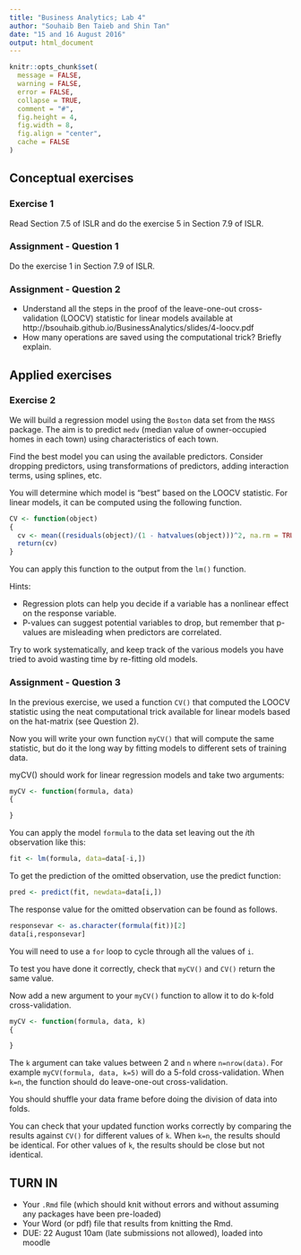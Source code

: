 ```yaml
---
title: "Business Analytics; Lab 4"
author: "Souhaib Ben Taieb and Shin Tan"
date: "15 and 16 August 2016"
output: html_document
---
```


```r
knitr::opts_chunk$set(
  message = FALSE,
  warning = FALSE,
  error = FALSE, 
  collapse = TRUE,
  comment = "#",
  fig.height = 4,
  fig.width = 8,
  fig.align = "center",
  cache = FALSE
)
```

## Conceptual exercises

### Exercise 1

Read Section 7.5 of ISLR and do the exercise 5 in Section 7.9 of ISLR.

### Assignment - Question 1

Do the exercise 1 in Section 7.9 of ISLR.

### Assignment - Question 2

- Understand all the steps in the proof of the leave-one-out cross-validation (LOOCV) statistic for linear models available at http://bsouhaib.github.io/BusinessAnalytics/slides/4-loocv.pdf
- How many operations are saved using the computational trick? Briefly explain.

## Applied exercises

### Exercise 2

We will build a regression model using the `Boston` data set from the `MASS` package. The aim is to predict `medv` (median value of owner-occupied homes in each town) using characteristics of each town.

Find the best model you can using the available predictors. Consider dropping predictors, using transformations of predictors, adding interaction terms, using splines, etc.

You will determine which model is "best" based on the LOOCV statistic. For linear models, it can be computed using the following function.

```r
CV <- function(object)
{
  cv <- mean((residuals(object)/(1 - hatvalues(object)))^2, na.rm = TRUE)
  return(cv)
}
```

You can apply this function to the output from the `lm()` function.

Hints:

  * Regression plots can help you decide if a variable has a nonlinear effect on the response variable.
  * P-values can suggest potential variables to drop, but remember that p-values are misleading when predictors are correlated.

Try to work systematically, and keep track of the various models you have tried to avoid wasting time by re-fitting old models.

### Assignment - Question 3

In the previous exercise, we used a function `CV()` that computed the LOOCV statistic using the neat computational trick available for linear models based on the hat-matrix (see Question 2).

Now you will write your own function `myCV()` that will compute the same statistic, but do it the long way by fitting models to different sets of training data.

myCV() should work for linear regression models and take two arguments:

```r
myCV <- function(formula, data)
{

}
```

You can apply the model `formula` to the data set leaving out the $i$th observation like this:
```r
fit <- lm(formula, data=data[-i,])
```

To get the prediction of the omitted observation, use the predict function:
```r
pred <- predict(fit, newdata=data[i,])
```

The response value for the omitted observation can be found as follows.
```r
responsevar <- as.character(formula(fit))[2]
data[i,responsevar]
```

You will need to use a `for` loop to cycle through all the values of `i`.

To test you have done it correctly, check that `myCV()` and `CV()` return the same value.

Now add a new argument to your `myCV()` function to allow it to do k-fold cross-validation. 

```r
myCV <- function(formula, data, k)
{

}
```

The `k` argument can take values between 2 and `n` where `n=nrow(data)`. For example `myCV(formula, data, k=5)` will do a 5-fold cross-validation. When `k=n`, the function should do leave-one-out cross-validation. 

You should shuffle your data frame before doing the division of data into folds.

You can check that your updated function works correctly by comparing the results against `CV()` for different values of `k`. When `k=n`, the results should be identical. For other values of `k`, the results should be close but not identical.

## TURN IN 

- Your `.Rmd` file (which should knit without errors and without assuming any packages have been pre-loaded)
- Your Word (or pdf) file that results from knitting the Rmd.
- DUE: 22 August 10am (late submissions not allowed), loaded into moodle

